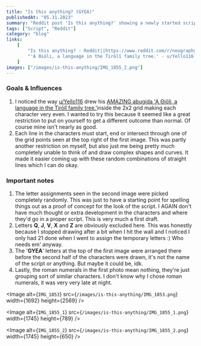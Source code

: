 ```yaml
---
title: "Is this anything? (GYEA)"
publishedAt: "05.31.2023"
summary: "Reddit post 'Is this anything?' showing a newly started script."
tags: ["Script", "Reddit"]
category: "blog"
links:
    [
        "Is this anything? - Reddit||https://www.reddit.com/r/neography/comments/13wk0t6/is_this_anything/?utm_source=share&amp;utm_medium=web2x&amp;context=3",
        "'A Θiōli, a language in the Tirōlî family tree.' - u/Yello116||https://www.reddit.com/r/neography/comments/13h2uqk/just_spent_the_last_6_hours_fleshing_out_this/",
    ]
images: ["/images/is-this-anything/IMG_1855_2.png"]
---
```


### Goals & Influences

1. I noticed the way [u/Yello116](https://www.reddit.com/user/Yello116/) drew his [AMAZING abugida 'A Θiōli, a language in the Tirōlî family tree.'](https://www.reddit.com/r/neography/comments/13h2uqk/just_spent_the_last_6_hours_fleshing_out_this/)inside the 2x2 grid making each character very even. I wanted to try this because it seemed like a great restriction to put on yourself to get a different outcome than normal. Of course mine isn't nearly as good.
2. Each line in the characters must start, end or intersect through one of the grid points seen at the top right of the first image. This was partly another restriction on myself, but also just me being pretty much completely unable to think of and draw complex shapes and curves. It made it easier coming up with these random combinations of straight lines which I can do okay.

### Important notes

1. The letter assignments seen in the second image were picked completely randomly. This was just to have a starting point for spelling things out as a proof of concept for the look of the script. I AGAIN don't have much thought or extra development in the characters and where they'd go in a proper script. This is very much a first draft.
2. Letters **Q**, **J**, **V**, **X** and **Z** are obviously excluded here. This was honestly because I stopped drawing after a bit when I hit the wall and I noticed I only had 21 done when I went to assign the temporary letters :) Who needs em' anyway.
3. The '**GYEA**' letters at the top of the first image were arranged there before the second half of the characters were drawn, it's not the name of the script or anything. But maybe it could be, idk.
4. Lastly, the roman numerals in the first photo mean nothing, they're just grouping sort of similar characters. I don't know why I chose roman numerals, it was very very late at night.

<Image
	alt={`IMG_1853`}
	src={`/images/is-this-anything/IMG_1853.png`}
	width={1692}
	height={2569}
/>

<Image
	alt={`IMG_1855_1`}
	src={`/images/is-this-anything/IMG_1855_1.png`}
	width={1745}
	height={789}
/>

<Image
	alt={`IMG_1855_2`}
	src={`/images/is-this-anything/IMG_1855_2.png`}
	width={1745}
	height={650}
/>
